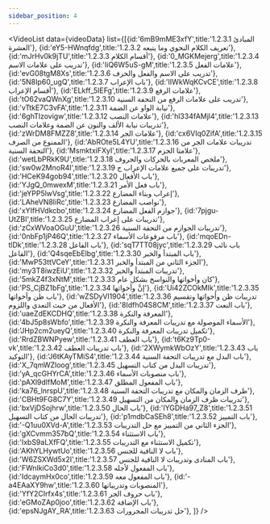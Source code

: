 ```yaml
---
sidebar_position: 4
---
```


<VideoList data={videoData} list={[{id:'6mB9mME3xfY',title:'1.2.3.1 المبادئ العشرة'},
{id:'eY5-HWnqfdg',title:'1.2.3.2 تعريف الكلام النحوي وما يتبعه'},
{id:'mJrHv0k9jTU',title:'1.2.3.3 أقسام الكلام'},
{id:'0_MGKMejerg',title:'1.2.3.4 تدريب على علامات الاسم'},
{id:'IiQ6W5uS-gM',title:'1.2.3.5 علامات الفعل'},
{id:'evG08tgM8Xs',title:'1.2.3.6 تدريب على الاسم والفعل والحرف'},
{id:'5N8Ip60_ugQ',title:'1.2.3.7 باب الإعراب'},
{id:'IIWkWqKCvCE',title:'1.2.3.8 أقسام الإعراب'},
{id:'ELkff_5IEFg',title:'1.2.3.9 علامات الرفع'},
{id:'tO62vaQWnXg',title:'1.2.3.10 تدريب على علامات الرفع من التحفة السنية'},
{id:'vTtkE7C3vFA',title:'1.2.3.11 نيابة الواو عن الضمة'},
{id:'6ghTlzovigw',title:'1.2.3.12 علامات النصب'},
{id:'hl334fAMjl4',title:'1.2.3.13 تدريبات نيابة الألف والنون عن الضمة وعلامات النصب'},
{id:'zWrDM8FMZZ8',title:'1.2.3.14 علامات الجر'},
{id:'cx6VIq0ZifA',title:'1.2.3.15 الممنوع من الصرف'},
{id:'AbROte5L4YU',title:'1.2.3.16 تدريبات علامات الجر من التحفة السنية'},
{id:'MsmktxiFXyI',title:'1.2.3.17 علامتا الجزم'},
{id:'wetLbPRkK9U',title:'1.2.3.18 ملخص المعربات بالحركات والحروف'},
{id:'sw0w2MnoR4I',title:'1.2.3.19 تدريبات على جميع علامات الإعراب ج'},
{id:'HCeK94gob94',title:'1.2.3.20 باب الأفعال'},
{id:'YJgQ_0mwexM',title:'1.2.3.21 باب فعل الأمر'},
{id:'jeYPP5lwVsg',title:'1.2.3.22 إعراب وبناء المضارع'},
{id:'LAheVN8IiRc',title:'1.2.3.23 نواصب المضارع'},
{id:'xYIfHVdkcbo',title:'1.2.3.24 جوازم الفعل المضارع'},
{id:'7pjgu-UtZBI',title:'1.2.3.25 تدريبات على إعراب المضارع'},
{id:'zCxWVoaOGuU',title:'1.2.3.26 تدريبات الجوازم من التحفة السنية'},
{id:'0nbFp1jP46Q',title:'1.2.3.27 باب مرفوعات الأسماء'},
{id:'mqoEDn-tlDk',title:'1.2.3.28 باب الفاعل'},
{id:'sqT7TT08jyc',title:'1.2.3.29 باب نائب الفاعل'},
{id:'Q4sqeEbElbg',title:'1.2.3.30 باب المبتدأ والخبر'},
{id:'MwP53ttVCeY',title:'1.2.3.31 الجزء الثاني من المبتدأ والخبر'},
{id:'my3T8iwzEiU',title:'1.2.3.32 تدريبات المبتدأ والخبر'},
{id:'5mkZ4f3xNtM',title:'1.2.3.33 كان وأخواتها والنواسخ بشكل عام'},
{id:'PS_CjBZ1bFg',title:'1.2.3.34 إنَّ وأخواتها'},
{id:'Ui42ZCOkMIk',title:'1.2.3.35 باب ظن وأخواتها'},
{id:'wZSDyVl1904',title:'1.2.3.36 تدريبات ظن وأخواتها وتقسيم الأفعال من حيث التعدي واللزوم'},
{id:'8Idfh04S8CM',title:'1.2.3.37 باب النعت'},
{id:'uaeZdEKCDHQ',title:'1.2.3.38 المعرفة والنكرة'},
{id:'4bJ5p8sWbfo',title:'1.2.3.39 الأسماء الموصولة مع تدريبات المعرفة والنكرة'},
{id:'JHp2cm2ueyQ',title:'1.2.3.40 تكميل تدريبات المعرفة والنكرة'},
{id:'RrdZBWNPyew',title:'1.2.3.41 باب العطف'},
{id:'t6Kz9Tp0-vk',title:'1.2.3.42 باب تدريبات العطف'},
{id:'2XWymkWbOzY',title:'1.2.3.43 باب التوكيد'},
{id:'J6tKAyTMiS4',title:'1.2.3.44 باب البدل مع تدريبات التحفة السنية'},
{id:'X_7qmWZloog',title:'1.2.3.45 تدريبات البدل من كتاب التسهيل'},
{id:'yA_qcGHYrCA',title:'1.2.3.46 باب منصوبات الأسماء'},
{id:'pAXl9dlfMoM',title:'1.2.3.47 باب المفعول المطلق'},
{id:'ka76_lnrspU',title:'1.2.3.48 ظرف الزمان والمكان مع تدريبات التحفة السنية'},
{id:'CBHt9FG8C7Y',title:'1.2.3.49 تدريبات ظرف الزمان والمكان من التسهيل'},
{id:'bxVjDSojhrw',title:'1.2.3.50 باب الحال'},
{id:'IYGDHa97_Z8',title:'1.2.3.51 تدريبات الحال من كتاب التسهيل'},
{id:'p1mdbCaSEh8',title:'1.2.3.52 باب التمييز'},
{id:'-Q1uu0XVd-A',title:'1.2.3.53 الجزء الثاني من التمييز مع حل التدريبات'},
{id:'gXCvmm357bQ',title:'1.2.3.54 باب الاستثناء'},
{id:'IxbS9aLXfFQ',title:'1.2.3.55 تكميل الاستثناء مع التدريبات'},
{id:'AKhYLHywtUo',title:'1.2.3.56 باب لا النافية للجنس'},
{id:'W6ZSXWd5x2I',title:'1.2.3.57 باب المنادى وتدريبات لا النافية للجنس'},
{id:'FWnlkiCo3d0',title:'1.2.3.58 باب المفعول لأجله'},
{id:'IdcaymHx0co',title:'1.2.3.59 باب المفعول معه'},
{id:'-a4EAaXY9hw',title:'1.2.3.60 المنصوبات وتدريباتها'},
{id:'YfY2CIrfx4s',title:'1.2.3.61 باب حروف الجر'},
{id:'eGMoZAp0joo',title:'1.2.3.62 باب الإضافة'},
{id:'epsNJgAY_RA',title:'1.2.3.63 حل تدريبات المجرورات'},
]}
/>
